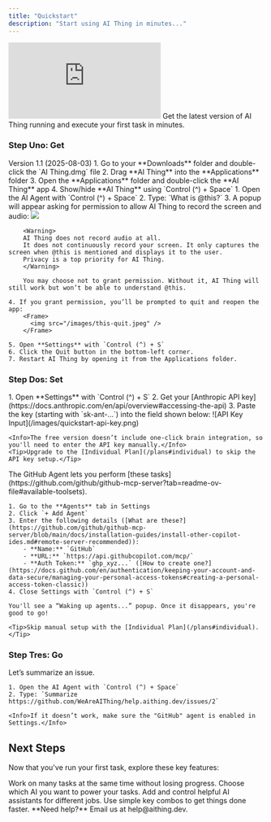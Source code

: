 ```yaml
---
title: "Quickstart"
description: "Start using AI Thing in minutes..."
---
```


<Card title="">
  <iframe className="w-full aspect-video rounded-xl" src="https://www.youtube.com/embed/PesXTCSv6_U" title="Quickstart" frameBorder="0" allow="accelerometer; autoplay; clipboard-write; encrypted-media; gyroscope; picture-in-picture"allowFullScreen></iframe>
  Get the latest version of AI Thing running and execute your first task in minutes.
</Card>

### Step Uno: Get

<AccordionGroup>
  <Accordion icon="download" title="Download AI Thing">
    <Card title="Download AI Thing" icon="rocket" href="https://get.aithing.dev" horizontal>
      Version 1.1 (2025-08-03)
    </Card>
  </Accordion>
  <Accordion icon="floppy-disk" title="Install AI Thing">
    1. Go to your **Downloads** folder and double-click the `AI Thing.dmg` file  
    2. Drag **AI Thing** into the **Applications** folder  
    3. Open the **Applications** folder and double-click the **AI Thing** app  
    4. Show/hide **AI Thing** using `Control (^) + Space`  
  </Accordion>
  <Accordion icon="rocket" title="Setup @this [Important]">
    1. Open the AI Agent with `Control (^) + Space`  
    2. Type: `What is @this?`
    3. A popup will appear asking for permission to allow AI Thing to record the screen and audio:
        <Frame>
          <img src="/images/this-screen-recording-allow.jpeg" />
        </Frame>
        
        <Warning>
        AI Thing does not record audio at all. 
        It does not continuously record your screen. It only captures the screen when @this is mentioned and displays it to the user. 
        Privacy is a top priority for AI Thing.
        </Warning>

        You may choose not to grant permission. Without it, AI Thing will still work but won’t be able to understand @this.

    4. If you grant permission, you’ll be prompted to quit and reopen the app:
        <Frame>
          <img src="/images/this-quit.jpeg" />
        </Frame>

    5. Open **Settings** with `Control (^) + S`  
    6. Click the Quit button in the bottom-left corner.
    7. Restart AI Thing by opening it from the Applications folder.
  </Accordion>
</AccordionGroup>

### Step Dos: Set

<AccordionGroup>
  <Accordion icon="brain" title="Choose Brain">
    1. Open **Settings** with `Control (^) + S`  
    2. Get your [Anthropic API key](https://docs.anthropic.com/en/api/overview#accessing-the-api)  
    3. Paste the key (starting with `sk-ant-...`) into the field shown below:  
       ![API Key Input](/images/quickstart-api-key.png)

    <Info>The free version doesn’t include one-click brain integration, so you'll need to enter the API key manually.</Info>  
    <Tip>Upgrade to the [Individual Plan](/plans#individual) to skip the API key setup.</Tip>
  </Accordion>

  <Accordion icon="github" title="Set Up GitHub Agent">
    The GitHub Agent lets you perform [these tasks](https://github.com/github/github-mcp-server?tab=readme-ov-file#available-toolsets).

    1. Go to the **Agents** tab in Settings  
    2. Click `+ Add Agent`  
    3. Enter the following details ([What are these?](https://github.com/github/github-mcp-server/blob/main/docs/installation-guides/install-other-copilot-ides.md#remote-server-recommended)):  
        - **Name:** `GitHub`  
        - **URL:** `https://api.githubcopilot.com/mcp/`  
        - **Auth Token:** `ghp_xyz...` ([How to create one?](https://docs.github.com/en/authentication/keeping-your-account-and-data-secure/managing-your-personal-access-tokens#creating-a-personal-access-token-classic))  
    4. Close Settings with `Control (^) + S`

    You'll see a “Waking up agents...” popup. Once it disappears, you're good to go!

    <Tip>Skip manual setup with the [Individual Plan](/plans#individual).</Tip>
  </Accordion>
</AccordionGroup>

### Step Tres: Go

<AccordionGroup>
  <Accordion icon="github" title="Summarize GitHub Issue">
    Let’s summarize an issue.

    1. Open the AI Agent with `Control (^) + Space`  
    2. Type: `Summarize https://github.com/WeAreAIThing/help.aithing.dev/issues/2`

    <Info>If it doesn’t work, make sure the "GitHub" agent is enabled in Settings.</Info>
  </Accordion>
</AccordionGroup>

## Next Steps

Now that you've run your first task, explore these key features:

<CardGroup cols={2}>

<Card title="Multiple Tabs" icon="rectangle-history" href="/features/multiple-tabs">
  Work on many tasks at the same time without losing progress.
</Card>

<Card title="Integrate Brains" icon="brain" href="/features/integrate-brains">
  Choose which AI you want to power your tasks.
</Card>

<Card title="Manage Agents" icon="users" href="/api-reference/manage-agents">
  Add and control helpful AI assistants for different jobs.
</Card>

<Card title="Keyboard Shortcuts" icon="keyboard" href="/features/keyboard-shortcuts">
  Use simple key combos to get things done faster.
</Card>

</CardGroup>

<Note>
  **Need help?** Email us at help@aithing.dev.
</Note>
